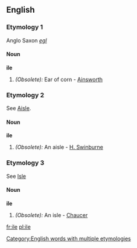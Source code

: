 ==English==

===Etymology 1===
Anglo Saxon ''[[egl]]''

====Noun====
'''ile'''

#''(Obsolete):'' Ear of corn - [[Ainsworth]]

===Etymology 2===
See [[Aisle]].

====Noun====
'''ile'''

#''(Obsolete):'' An aisle - [[H. Swinburne]]

===Etymology 3===
See [[Isle]]

====Noun====
'''ile'''

#''(Obsolete):'' An isle - [[Chaucer]]

[[Category:English words with multiple etymologies]]

[[fr:ile]]
[[pl:ile]]